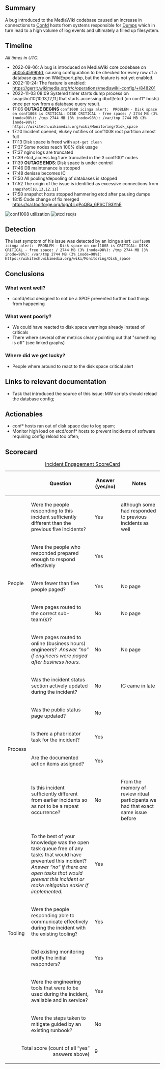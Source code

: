 {{irdoc|status=draft}}

== Summary ==
{{Incident scorecard
| task = T322360
| paged-num = 0
| responders-num = 10
| coordinators = denisse
| start = 2022-11-03 17:06:00
| end = 2022-11-03 18:09:00
| metrics = No impact to the etcd SLO. Metrics: conf* filesystem usage  and etcd req/s
| impact = No user impact. confd service failed for ~33 minutes
}}

A bug introduced to the MediaWiki codebase caused an increase in connections to [[Confd]] hosts from systems responsible for [[Dumps]] which in turn lead to a high volume of log events and ultimately a filled up filesystem.

{{TOC|align=right}}

==Timeline==
''All times in UTC.''

*2022-09-06: A bug is introduced on MediaWiki core codebase on [[gerrit:c/mediawiki/core/+/798678|5b0b54599bfd]], causing configuration to be checked for every row of a database query on WikiExport.php, but the feature is not yet enabled.
*2022-10-24: The feature is enabled: https://gerrit.wikimedia.org/r/c/operations/mediawiki-config/+/848201
*2022-11-03 08:09 Systemd timer starts dump process on snapshot10[10,13,12,11] that starts accessing dbctl/etcd (on conf1* hosts) once per row from a database query result.
*17:06 '''OUTAGE BEGINS''' <code>conf1008 icinga alert: <icinga-wm> PROBLEM - Disk space on conf1008 is CRITICAL: DISK CRITICAL - free space: / 2744 MB (3% inode=98%): /tmp 2744 MB (3% inode=98%): /var/tmp 2744 MB (3% inode=98%): <nowiki>https://wikitech.wikimedia.org/wiki/Monitoring/Disk_space</nowiki></code>
*17:10 Incident opened, elukey notifies of conf1008 root partition almost full
*17:13 Disk space is freed with <code>apt-get clean</code>
*17:37 Some nodes reach 100% disk usage
*17:37 nginx logs are truncated
*17:39 etcd_access.log.1 are truncated in the 3 conf100* nodes
*17:39 '''OUTAGE ENDS''': Disk space is under control
*17:46 DB maintenance is stopped
*17:48 denisse becomes IC
*17:50 All pooling/depooling of databases is stopped
*17:52 The origin of the issue is identified as excessive connections from <code>snapshot[10,13,12,11]</code>
*17:58 snapshot hosts stopped hammering etcd after pausing dumps
*18:15 Code change of fix merged https://sal.toolforge.org/log/4iLgPoQBa_6PSCT93YhE

[[File:Conf1008 utilization.png|thumb|conf1008 utilization]]
[[File:Etcd req-s.png|thumb|etcd req/s]]

==Detection==
The last symptom of his issue was detected by an Icinga alert: <code>conf1008 icinga alert: <icinga-wm> PROBLEM - Disk space on conf1008 is CRITICAL: DISK CRITICAL - free space: / 2744 MB (3% inode=98%): /tmp 2744 MB (3% inode=98%): /var/tmp 2744 MB (3% inode=98%): <nowiki>https://wikitech.wikimedia.org/wiki/Monitoring/Disk_space</nowiki></code>

==Conclusions ==

===What went well?===

* confd/etcd designed to not be a SPOF prevented further bad things from happening

===What went poorly?===

* We could have reacted to disk space warnings already instead of criticals
* There where several other metrics clearly pointing out that "something is off" (see linked graphs)

===Where did we get lucky?===

* People where around to react to the disk space critical alert

==Links to relevant documentation==

* Task that introduced the source of this issue: MW scripts should reload the database config; {{PhabT|T298485}}

==Actionables==

* conf* hosts ran out of disk space due to log spam; {{PhabT|T322360}}
* Monitor high load on etcd/conf* hosts to prevent incidents of software requiring config reload too often; {{PhabT|T322400}}

==Scorecard==


{| class="wikitable"
|+[[Incident Scorecard|Incident Engagement  ScoreCard]]
!
!Question
!Answer
(yes/no)
!Notes
|-
! rowspan="5" |People
|Were the people responding to this incident sufficiently different than the previous five incidents? 
|Yes
|although some had responded to previous incidents as well
|-
|Were the people who responded prepared enough to respond effectively
|Yes
|
|-
|Were fewer than five people paged?
|Yes
|No page
|-
|Were pages routed to the correct sub-team(s)?
|No
|No page
|-
|Were pages routed to online (business hours) engineers?  ''Answer “no” if engineers were paged after business hours.''
|No
|No page
|-
! rowspan="5" |Process
|Was the incident status section actively updated during the incident?
|No
|IC came in late
|-
| Was the public status page updated? 
|No
|
|-
|Is there a phabricator task for the incident?
|Yes
|
|-
|Are the documented action items assigned?
|Yes
|
|-
|Is this incident sufficiently different from earlier incidents so as not to be a repeat occurrence? 
|No
|From the memory of review ritual participants we had that exact same issue before
|-
! rowspan="5" |Tooling
|To the best of your knowledge was the open task queue free of any tasks that would have prevented this incident? ''Answer “no” if there are''
''open tasks that would prevent this incident or make mitigation easier if implemented.''
|Yes
|
|-
| Were the people responding able to communicate effectively during the incident with the existing tooling?
|Yes
|
|-
|Did existing monitoring notify the initial responders?
|Yes
|
|-
|Were the engineering tools that were to be used during the incident, available and in service? 
|Yes
|
|-
|Were the steps taken to mitigate guided by an existing runbook?
|No
|
|-
! colspan="2" align="right" |Total score (count of all “yes” answers above)
|9
|
|}